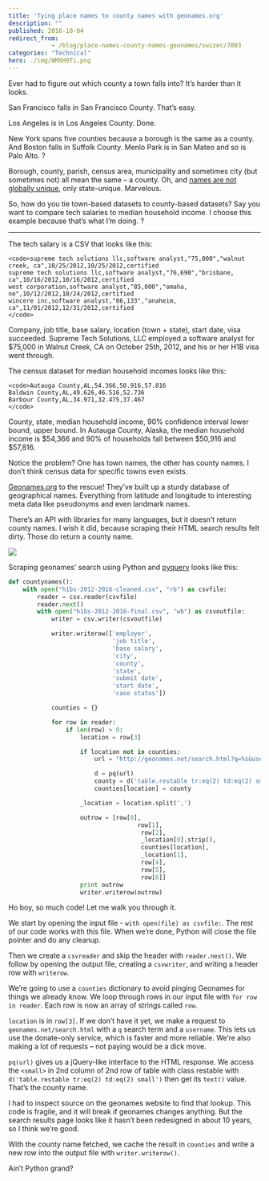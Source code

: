 ```yaml
---
title: 'Tying place names to county names with geonames.org'
description: ""
published: 2016-10-04
redirect_from: 
            - /blog/place-names-county-names-geonames/swizec/7083
categories: "Technical"
hero: ./img/WMXH9Ti.png
---
```

Ever had to figure out which county a town falls into? It’s harder than it looks.

San Francisco falls in San Francisco County. That’s easy.

Los Angeles is in Los Angeles County. Done.

New York spans five counties because a borough is the same as a county. And Boston falls in Suffolk County. Menlo Park is in San Mateo and so is Palo Alto. ?

Borough, county, parish, census area, municipality and sometimes city (but sometimes not) all mean the same – a county. Oh, and [names are not globally unique](http://swizec.com/blog/livecoding-24-choropleth-react-js/swizec/7078), only state-unique. Marvelous.

So, how do you tie town-based datasets to county-based datasets? Say you want to compare tech salaries to median household income. I choose this example because that’s what I’m doing. ?

---

The tech salary is a CSV that looks like this:

```undefined
<code>supreme tech solutions llc,software analyst,"75,000","walnut creek, ca",10/25/2012,10/25/2012,certified
supreme tech solutions llc,software analyst,"76,690","brisbane, ca",10/16/2012,10/16/2012,certified
west corporation,software analyst,"85,000","omaha, ne",10/12/2012,10/24/2012,certified
wincere inc,software analyst,"86,133","anaheim, ca",11/01/2012,12/31/2012,certified
</code>
```

Company, job title, base salary, location (town + state), start date, visa succeeded. Supreme Tech Solutions, LLC employed a software analyst for \$75,000 in Walnut Creek, CA on October 25th, 2012, and his or her H1B visa went through.

The census dataset for median household incomes looks like this:

```undefined
<code>Autauga County,AL,54.366,50.916,57.816
Baldwin County,AL,49.626,46.516,52.736
Barbour County,AL,34.971,32.475,37.467
</code>
```

County, state, median household income, 90% confidence interval lower bound, upper bound. In Autauga County, Alaska, the median household income is $54,366 and 90% of households fall between $50,916 and \$57,816.

Notice the problem? One has town names, the other has county names. I don’t think census data for specific towns even exists.

[Geonames.org](geonames.org) to the rescue! They’ve built up a sturdy database of geographical names. Everything from latitude and longitude to interesting meta data like pseudonyms and even landmark names.

There’s an API with libraries for many languages, but it doesn’t return county names. I wish it did, because scraping their HTML search results felt dirty. Those do return a county name.

![](./img/WMXH9Ti.png)

Scraping geonames’ search using Python and [pyquery](https://pythonhosted.org/pyquery/) looks like this:

```python
def countynames():
    with open("h1bs-2012-2016-cleaned.csv", "rb") as csvfile:
        reader = csv.reader(csvfile)
        reader.next()
        with open("h1bs-2012-2016-final.csv", "wb") as csvoutfile:
            writer = csv.writer(csvoutfile)

            writer.writerow(['employer',
                             'job title',
                             'base salary',
                             'city',
                             'county',
                             'state',
                             'submit date',
                             'start date',
                             'case status'])

            counties = {}

            for row in reader:
                if len(row) > 0:
                    location = row[3]

                    if location not in counties:
                        url = "http://geonames.net/search.html?q=%s&username=YOUR_USERNAME" % location.replace(' ', '+').replace(',', '')

                        d = pq(url)
                        county = d('table.restable tr:eq(2) td:eq(2) small').text()
                        counties[location] = county

                    _location = location.split(',')

                    outrow = [row[0],
                                    row[1],
                                     row[2],
                                     _location[0].strip(),
                                     counties[location],
                                     _location[1],
                                     row[4],
                                     row[5],
                                     row[6]]
                    print outrow
                    writer.writerow(outrow)
```

Ho boy, so much code! Let me walk you through it.

We start by opening the input file - `with open(file) as csvfile:`. The rest of our code works with this file. When we’re done, Python will close the file pointer and do any cleanup.

Then we create a `csvreader` and skip the header with `reader.next()`. We follow by opening the output file, creating a `csvwriter`, and writing a header row with `writerow`.

We’re going to use a `counties` dictionary to avoid pinging Geonames for things we already know. We loop through rows in our input file with `for row in reader`. Each row is now an array of strings called `row`.

`location` is in `row[3]`. If we don’t have it yet, we make a request to `geonames.net/search.html` with a `q` search term and a `username`. This lets us use the donate-only service, which is faster and more reliable. We’re also making a lot of requests – not paying would be a dick move.

`pq(url)` gives us a jQuery-like interface to the HTML response. We access the `<small>` in 2nd column of 2nd row of table with class restable with `d('table.restable tr:eq(2) td:eq(2) small')` then get its `text()` value. That’s the county name.

I had to inspect source on the geonames website to find that lookup. This code is fragile, and it will break if geonames changes anything. But the search results page looks like it hasn’t been redesigned in about 10 years, so I think we’re good.

With the county name fetched, we cache the result in `counties` and write a new row into the output file with `writer.writerow()`.

Ain’t Python grand?
